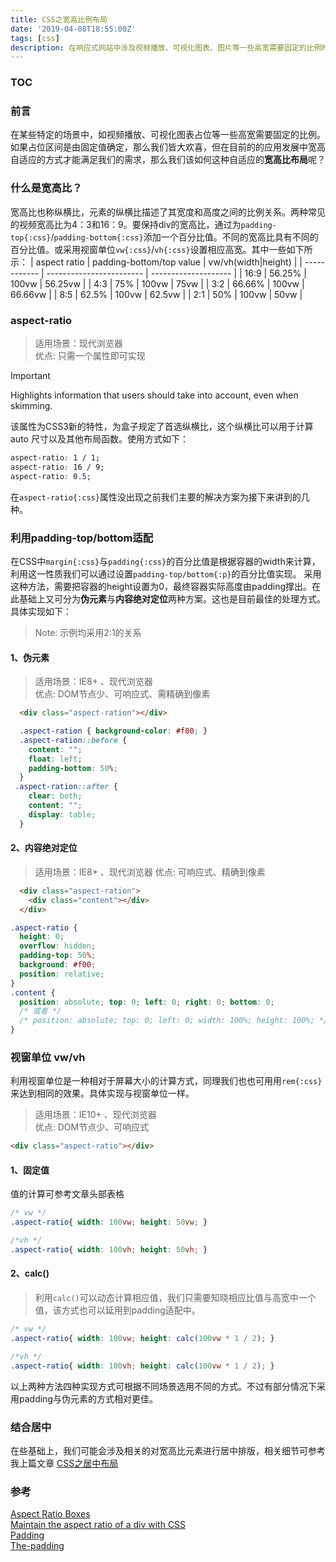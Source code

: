 ```yaml
---
title: CSS之宽高比例布局
date: '2019-04-08T18:55:00Z'
tags: [css]
description: 在响应式网站中涉及视频播放、可视化图表、图片等一些高宽需要固定的比例时，同时满足布局在不同尺寸下自动适应，这里我们需要利用CSS的一些属性如：padding-top/bottom、视窗单位、aspect-ratio来实现宽高比例（纵横比）布局。
---
```



### TOC

### 前言

在某些特定的场景中，如视频播放、可视化图表占位等一些高宽需要固定的比例。如果占位区间是由固定值确定，那么我们皆大欢喜，但在目前的的应用发展中宽高自适应的方式才能满足我们的需求，那么我们该如何这种自适应的**宽高比布局**呢？

### 什么是宽高比？
宽高比也称纵横比，元素的纵横比描述了其宽度和高度之间的比例关系。两种常见的视频宽高比为4：3和16：9。要保持div的宽高比，通过为`padding-top{:css}`/`padding-bottom{:css}`添加一个百分比值。不同的宽高比具有不同的百分比值。或采用视窗单位`vw{:css}`/`vh{:css}`设置相应高宽。其中一些如下所示：
| aspect ratio | padding-bottom/top value | vw/vh(width\|height) |
| ------------ | ------------------------ | -------------------- |
| 16:9         | 56.25%                   | 100vw \| 56.25vw     |
| 4:3          | 75%                      | 100vw \| 75vw        |
| 3:2          | 66.66%                   | 100vw \| 66.66vw     |
| 8:5          | 62.5%                    | 100vw \| 62.5vw      |
| 2:1          | 50%                      | 100vw \| 50vw        |


### aspect-ratio
> 适用场景：现代浏览器  
> 优点: 只需一个属性即可实现

> [!IMPORTANT]
> Highlights information that users should take into account, even when skimming.

该属性为CSS3新的特性，为盒子规定了首选纵横比，这个纵横比可以用于计算 auto 尺寸以及其他布局函数。使用方式如下：

```css
aspect-ratio: 1 / 1;
aspect-ratio: 16 / 9;
aspect-ratio: 0.5;
```

在`aspect-ratio{:css}`属性没出现之前我们主要的解决方案为接下来讲到的几种。

### 利用padding-top/bottom适配
在CSS中`margin{:css}`与`padding{:css}`的百分比值是根据容器的width来计算，利用这一性质我们可以通过设置`padding-top/bottom{:p}`的百分比值实现。  采用这种方法，需要把容器的height设置为0，最终容器实际高度由padding撑出。在此基础上又可分为**伪元素**与**内容绝对定位**两种方案。这也是目前最佳的处理方式。具体实现如下：

> Note: 示例均采用2:1的关系

#### 1、伪元素
> 适用场景：IE8+ 、现代浏览器  
> 优点: DOM节点少、可响应式、需精确到像素  
```html
  <div class="aspect-ration"></div>
```
```css
  .aspect-ration { background-color: #f00; }
  .aspect-ration::before {
    content: "";
    float: left;
    padding-bottom: 50%;
  }
 .aspect-ration::after {
    clear: both;
    content: "";
    display: table;
  }
```

#### 2、内容绝对定位
> 适用场景：IE8+ 、现代浏览器
> 优点: 可响应式、精确到像素 
```html
  <div class="aspect-ration">
    <div class="content"></div>
  </div>
```
```css
.aspect-ratio {
  height: 0;
  overflow: hidden;
  padding-top: 50%;
  background: #f00;
  position: relative;
}
.content {
  position: absolute; top: 0; left: 0; right: 0; bottom: 0;
  /* 或者 */
  /* position: absolute; top: 0; left: 0; width: 100%; height: 100%; */
}
```


### 视窗单位 vw/vh

利用视窗单位是一种相对于屏幕大小的计算方式，同理我们也也可用用`rem{:css}`来达到相同的效果。具体实现与视窗单位一样。

> 适用场景：IE10+ 、现代浏览器  
> 优点: DOM节点少、可响应式 

```html
<div class="aspect-ratio"></div>
```
#### 1、固定值
值的计算可参考文章头部表格
```css
/* vw */
.aspect-ratio{ width: 100vw; height: 50vw; }

/*vh */
.aspect-ratio{ width: 100vh; height: 50vh; }
```
#### 2、calc()
> 利用`calc()`可以动态计算相应值，我们只需要知晓相应比值与高宽中一个值，该方式也可以延用到padding适配中。

```css
/* vw */
.aspect-ratio{ width: 100vw; height: calc(100vw * 1 / 2); }

/*vh */
.aspect-ratio{ width: 100vh; height: calc(100vw * 1 / 2); }
```

以上两种方法四种实现方式可根据不同场景选用不同的方式。不过有部分情况下采用padding与伪元素的方式相对更佳。

### 结合居中
在些基础上，我们可能会涉及相关的对宽高比元素进行居中排版，相关细节可参考我上篇文章
[CSS之居中布局](https://juejin.im/post/6844903742198956040)

### 参考
[Aspect Ratio Boxes][1]  
[Maintain the aspect ratio of a div with CSS][2]   
[Padding][3]  
[The-padding][4]  

[1]:https://css-tricks.com/aspect-ratio-boxes/
[2]:https://stackoverflow.com/questions/1495407/maintain-the-aspect-ratio-of-a-div-with-css
[3]:https://developer.mozilla.org/en-US/docs/Web/CSS/padding
[4]:https://www.w3.org/TR/css-box-3/#the-padding